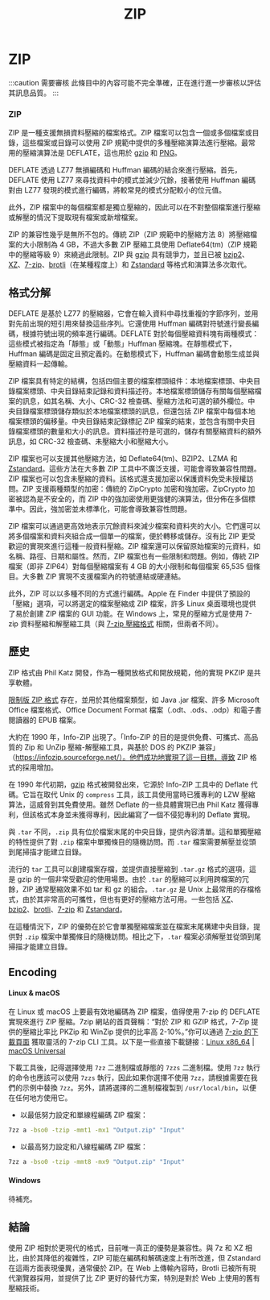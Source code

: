 ﻿---
title: ZIP
sidebar_position: 1
---

# ZIP

:::caution 需要審核
此條目中的內容可能不完全準確，正在進行進一步審核以評估其訊息品質。
:::

### ZIP

ZIP 是一種支援無損資料壓縮的檔案格式。ZIP 檔案可以包含一個或多個檔案或目錄，這些檔案或目錄可以使用 ZIP 規範中提供的多種壓縮演算法進行壓縮。最常用的壓縮演算法是 DEFLATE，這也用於 [gzip](../data/gzip.mdx) 和 [PNG](../images/PNG.mdx)。

DEFLATE 透過 LZ77 無損編碼和 Huffman 編碼的結合來進行壓縮。首先，DEFLATE 使用 LZ77 來尋找資料中的模式並減少冗餘，接著使用 Huffman 編碼對由 LZ77 發現的模式進行編碼，將較常見的模式分配較小的位元值。

此外，ZIP 檔案中的每個檔案都是獨立壓縮的，因此可以在不對整個檔案進行壓縮或解壓的情況下提取現有檔案或新增檔案。

ZIP 的兼容性幾乎是無所不包的。傳統 ZIP（ZIP 規範中的壓縮方法 8）將壓縮檔案的大小限制為 4 GB，不過大多數 ZIP 壓縮工具使用 Deflate64(tm)（ZIP 規範中的壓縮等級 9）來繞過此限制。ZIP 與 [gzip](../data/gzip.mdx) 具有競爭力，並且已被 [bzip2](../data/bzip2.mdx)、[XZ](../data/xz.mdx)、[7-zip](../data/7z.mdx)、[brotli](../data/brotli.mdx)（在某種程度上）和 [Zstandard](../data/zstd.mdx) 等格式和演算法多次取代。

## 格式分解

DEFLATE 是基於 LZ77 的壓縮器，它會在輸入資料中尋找重複的字節序列，並用對先前出現的短引用來替換這些序列。它還使用 Huffman 編碼對符號進行變長編碼，根據符號出現的頻率進行編碼。DEFLATE 對於每個壓縮資料塊有兩種模式：這些模式被指定為「靜態」或「動態」Huffman 壓縮塊。在靜態模式下，Huffman 編碼是固定且預定義的。在動態模式下，Huffman 編碼會動態生成並與壓縮資料一起傳輸。

ZIP 檔案具有特定的結構，包括四個主要的檔案標頭組件：本地檔案標頭、中央目錄檔案標頭、中央目錄結束記錄和資料描述符。本地檔案標頭儲存有關每個壓縮檔案的訊息，如其名稱、大小、CRC-32 檢查碼、壓縮方法和可選的額外欄位。中央目錄檔案標頭儲存類似於本地檔案標頭的訊息，但還包括 ZIP 檔案中每個本地檔案標頭的偏移量。中央目錄結束記錄標記 ZIP 檔案的結束，並包含有關中央目錄檔案標頭的數量和大小的訊息。資料描述符是可選的，儲存有關壓縮資料的額外訊息，如 CRC-32 檢查碼、未壓縮大小和壓縮大小。

ZIP 檔案也可以支援其他壓縮方法，如 Deflate64(tm)、BZIP2、LZMA 和 [Zstandard](../data/zstd.mdx)。這些方法在大多數 ZIP 工具中不廣泛支援，可能會導致兼容性問題。ZIP 檔案也可以包含未壓縮的資料。該格式還支援加密以保護資料免受未授權訪問。ZIP 支援兩種類型的加密：傳統的 ZipCrypto 加密和強加密。ZipCrypto 加密被認為是不安全的，而 ZIP 中的強加密使用更強健的演算法，但分佈在多個標準中。因此，強加密並未標準化，可能會導致兼容性問題。

ZIP 檔案可以通過更高效地表示冗餘資料來減少檔案和資料夾的大小。它們還可以將多個檔案和資料夾組合成一個單一的檔案，便於轉移或儲存。沒有比 ZIP 更受歡迎的實現來進行這種一般資料壓縮。ZIP 檔案還可以保留原始檔案的元資料，如名稱、路徑、日期和屬性。然而，ZIP 檔案也有一些限制和問題。例如，傳統 ZIP 檔案（即非 ZIP64）對每個壓縮檔案有 4 GB 的大小限制和每個檔案 65,535 個條目。大多數 ZIP 實現不支援檔案內的符號連結或硬連結。

此外，ZIP 可以以多種不同的方式進行編碼。Apple 在 Finder 中提供了預設的「壓縮」選項，可以將選定的檔案壓縮成 ZIP 檔案，許多 Linux 桌面環境也提供了易於創建 ZIP 檔案的 GUI 功能。在 Windows 上，常見的壓縮方式是使用 7-zip 資料壓縮和解壓縮工具（與 [7-zip 壓縮格式](../data/7z.mdx) 相關，但兩者不同）。

## 歷史

ZIP 格式由 Phil Katz 開發，作為一種開放格式和開放規範，他的實現 PKZIP 是共享軟體。

[限制版 ZIP 格式](http://www.digitalpreservation.gov/formats/fdd/fdd000361.shtml) 存在，並用於其他檔案類型，如 Java .jar 檔案、許多 Microsoft Office 檔案格式、Office Document Format 檔案（.odt、.ods、.odp）和電子書閱讀器的 EPUB 檔案。

大約在 1990 年，Info-ZIP 出現了。「Info-ZIP 的目的是提供免費、可攜式、高品質的 Zip 和 UnZip 壓縮-解壓縮工具，與基於 DOS 的 PKZIP 兼容」（https://infozip.sourceforge.net/）。他們成功地實現了這一目標，導致 ZIP 格式的採用增加。

在 1990 年代初期，[gzip](../data/gzip.mdx) 格式被開發出來，它源於 Info-ZIP 工具中的 Deflate 代碼。它旨在取代 Unix 的 `compress` 工具，該工具使用當時已獲專利的 LZW 壓縮算法，這威脅到其免費使用。雖然 Deflate 的一些具體實現已由 Phil Katz 獲得專利，但該格式本身並未獲得專利，因此編寫了一個不侵犯專利的 Deflate 實現。

與 `.tar` 不同，`.zip` 具有位於檔案末尾的中央目錄，提供內容清單。這和單獨壓縮的特性提供了對 `.zip` 檔案中單獨條目的隨機訪問。而 `.tar` 檔案需要解壓並從頭到尾掃描才能建立目錄。

流行的 `tar` 工具可以創建檔案存檔，並提供直接壓縮到 `.tar.gz` 格式的選項，這是 gzip 的一個非常受歡迎的使用場景。由於 `.tar` 的壓縮可以利用跨檔案的冗餘，ZIP 通常壓縮效果不如 tar 和 gz 的組合。`.tar.gz` 是 Unix 上最常用的存檔格式，由於其非常高的可攜性，但也有更好的壓縮方法可用。一些包括 [XZ](../data/xz.mdx)、[bzip2](../data/bzip2.mdx)、[brotli](../data/brotli.mdx)、[7-zip](../data/7z.mdx) 和 [Zstandard](../data/zstd.mdx)。

在這種情況下，ZIP 的優勢在於它會單獨壓縮檔案並在檔案末尾構建中央目錄，提供對 `.zip` 檔案中單獨條目的隨機訪問。相比之下，`.tar` 檔案必須解壓並從頭到尾掃描才能建立目錄。

## Encoding

#### Linux & macOS

在 Linux 或 macOS 上要最有效地編碼為 ZIP 檔案，值得使用 7-zip 的 DEFLATE 實現來進行 ZIP 壓縮。7zip 網站的首頁聲稱：“對於 ZIP 和 GZIP 格式，7-Zip 提供的壓縮比率比 PKZip 和 WinZip 提供的比率高 2-10%。”你可以通過 [7-zip 的下載頁面](https://www.7-zip.org/download.html) 獲取靈活的 7-zip CLI 工具。以下是一些直接下載鏈接：[Linux x86_64](https://www.7-zip.org/a/7z2301-linux-x64.tar.xz) | [macOS Universal](https://www.7-zip.org/a/7z2301-mac.tar.xz)

下載工具後，記得選擇使用 `7zz` 二進制檔或靜態的 `7zzs` 二進制檔。使用 `7zz` 執行的命令也應該可以使用 `7zzs` 執行，因此如果你選擇不使用 `7zz`，請根據需要在我們的示例中替換 `7zz`。另外，請將選擇的二進制檔複製到 `/usr/local/bin`，以便在任何地方使用它。

- 以最低努力設定和單線程編碼 ZIP 檔案：
```bash
7zz a -bso0 -tzip -mmt1 -mx1 "Output.zip" "Input"
```

- 以最高努力設定和八線程編碼 ZIP 檔案：
```bash
7zz a -bso0 -tzip -mmt8 -mx9 "Output.zip" "Input"
```

#### Windows

待補充。

## 結論

使用 ZIP 相對於更現代的格式，目前唯一真正的優勢是兼容性。與 7z 和 XZ 相比，由於其降低的複雜性，ZIP 可能在編碼和解碼速度上有所改進，但 Zstandard 在這兩方面表現優異，通常優於 ZIP。在 Web 上傳輸內容時，Brotli 已被所有現代瀏覽器採用，並提供了比 ZIP 更好的替代方案，特別是對於 Web 上使用的舊有壓縮技術。